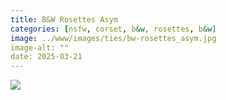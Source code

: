 ```yaml
---
title: B&W Rosettes Asym
categories: [nsfw, corset, b&w, rosettes, b&w]
image: ../www/images/ties/bw-rosettes_asym.jpg
image-alt: ""
date: 2025-03-21
---
```



![](../www/images/ties/bw-rosettes_asym.jpg)

